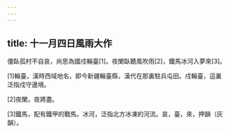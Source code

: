 ```yaml
---
---
---
```

title: 十一月四日風雨大作
---



僵臥孤村不自哀，尚思為國戍輪臺[1]。夜闌臥聽風吹雨[2]，鐵馬冰河入夢來[3]。

[1]輪臺，漢時西域地名，即今新疆輪臺縣，漢代在那裏駐兵屯田。戍輪臺，這裏泛指戍守邊境。

[2]夜闌，夜將盡。

[3]鐵馬，配有鐵甲的戰馬。冰河，泛指北方冰凍的河流。哀，臺，來，押韻（灰韻）。